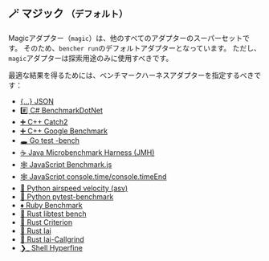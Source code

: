 ## 🪄 マジック <small>（デフォルト）</small>

Magicアダプター（`magic`）は、他のすべてのアダプターのスーパーセットです。
そのため、`bencher run`のデフォルトアダプターとなっています。
ただし、`magic`アダプターは探索用途のみに使用すべきです。

最適な結果を得るためには、ベンチマークハーネスアダプターを指定するべきです：

- [\{...\} JSON](#-json)
- [#️⃣ C# BenchmarkDotNet](#%EF%B8%8F%E2%83%A3-c-dotnet)
- [➕ C++ Catch2](#-c-catch2)
- [➕ C++ Google Benchmark](#-c-google)
- [🕳 Go test -bench](#-go-bench)
- [☕️ Java Microbenchmark Harness (JMH)](#%EF%B8%8F-java-jmh)
- [🕸 JavaScript Benchmark.js](#-javascript-benchmark)
- [🕸 JavaScript console.time/console.timeEnd](#-javascript-time)
- [🐍 Python airspeed velocity (asv)](#-python-asv)
- [🐍 Python pytest-benchmark](#-python-pytest)
- [♦️ Ruby Benchmark](#%EF%B8%8F-ruby-benchmark)
- [🦀 Rust libtest bench](#-rust-bench)
- [🦀 Rust Criterion](#-rust-criterion)
- [🦀 Rust Iai](#-rust-iai)
- [🦀 Rust Iai-Callgrind](#-rust-iai-callgrind)
- [❯_ Shell Hyperfine](#_%EF%B8%8F-shell-hyperfine)